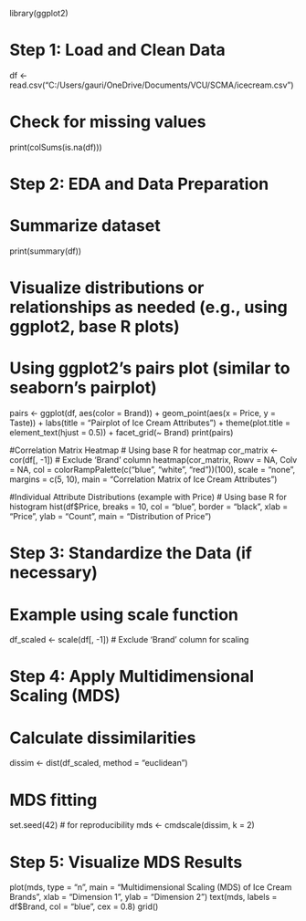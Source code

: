 library(ggplot2)

# Step 1: Load and Clean Data
df <- read.csv("C:/Users/gauri/OneDrive/Documents/VCU/SCMA/icecream.csv")

# Check for missing values
print(colSums(is.na(df)))

# Step 2: EDA and Data Preparation
# Summarize dataset
print(summary(df))

# Visualize distributions or relationships as needed (e.g., using ggplot2, base R plots)
# Using ggplot2's pairs plot (similar to seaborn's pairplot)
pairs <- ggplot(df, aes(color = Brand)) +
  geom_point(aes(x = Price, y = Taste)) +
  labs(title = "Pairplot of Ice Cream Attributes") +
  theme(plot.title = element_text(hjust = 0.5)) +
  facet_grid(~ Brand)
print(pairs)

#Correlation Matrix Heatmap
# Using base R for heatmap
cor_matrix <- cor(df[, -1])  # Exclude 'Brand' column
heatmap(cor_matrix, 
        Rowv = NA, Colv = NA,
        col = colorRampPalette(c("blue", "white", "red"))(100),
        scale = "none",
        margins = c(5, 10),
        main = "Correlation Matrix of Ice Cream Attributes")

#Individual Attribute Distributions (example with Price)
# Using base R for histogram
hist(df$Price, 
     breaks = 10,
     col = "blue",
     border = "black",
     xlab = "Price",
     ylab = "Count",
     main = "Distribution of Price")


# Step 3: Standardize the Data (if necessary)
# Example using scale function
df_scaled <- scale(df[, -1])  # Exclude 'Brand' column for scaling

# Step 4: Apply Multidimensional Scaling (MDS)
# Calculate dissimilarities
dissim <- dist(df_scaled, method = "euclidean")

# MDS fitting
set.seed(42)  # for reproducibility
mds <- cmdscale(dissim, k = 2)

# Step 5: Visualize MDS Results
plot(mds, type = "n", main = "Multidimensional Scaling (MDS) of Ice Cream Brands", 
     xlab = "Dimension 1", ylab = "Dimension 2")
text(mds, labels = df$Brand, col = "blue", cex = 0.8)
grid()
